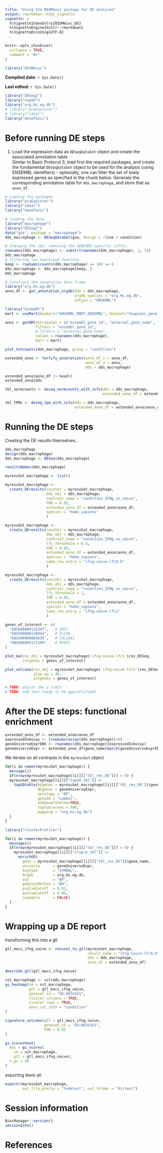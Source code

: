 ```yaml
---
title: "Using the BIUMmisc package for DE analyses"
output: rmarkdown::html_vignette
vignette: >
  %\VignetteIndexEntry{BIUMmisc_DE}
  %\VignetteEngine{knitr::rmarkdown}
  %\VignetteEncoding{UTF-8}
---
```


```r
knitr::opts_chunk$set(
  collapse = TRUE,
  comment = "#>"
)
```

```r
library("BIUMmisc")
```

**Compiled date**: `r Sys.Date()`

**Last edited**: `r Sys.Date()`

```r
library("DESeq2")
library("topGO")
library("org.Hs.eg.db")
# library("pcaExplorer")
# library("ideal")
library("GeneTonic")
```

# Before running DE steps

1.	Load the expression data as `DESeqDataSet` object and create the associated annotation table.  
    Similar to Basic Protocol 3, load first the required packages, and create the fundamental `DESeqDataSet` object to be used for the analysis (using ENSEMBL identifiers) - optionally, one can filter the set of lowly expressed genes as specified in the chunk below. Generate the corresponding annotation table for `dds_macrophage`, and store that as `anno_df`.

```r
# Loading the packages
library("pcaExplorer")
library("ideal")
library("GeneTonic")

# Loading the data
library("macrophage")
library("DESeq2")
data("gse", package = "macrophage")
dds_macrophage <- DESeqDataSet(gse, design = ~line + condition)

# Changing the ids, removing the GENCODE-specific suffix
rownames(dds_macrophage) <- substr(rownames(dds_macrophage), 1, 15)
dds_macrophage
# Filtering low expressed features
keep <- rowSums(counts(dds_macrophage) >= 10) >= 6 
dds_macrophage <- dds_macrophage[keep, ]
dds_macrophage
```


```r
# Construct the annotation data frame
library("org.Hs.eg.db")
anno_df <- get_annotation_orgdb(dds = dds_macrophage,
                                orgdb_species = "org.Hs.eg.db",
                                idtype = "ENSEMBL")
```

```r
library("biomaRt")
mart <- useMart(biomart="ENSEMBL_MART_ENSEMBL", dataset="hsapiens_gene_ensembl")

anns <- getBM(attributes = c("ensembl_gene_id", "external_gene_name", "description"), 
              filters = "ensembl_gene_id",
              # filters = "external_gene_name",
              values = rownames(dds_macrophage), 
              mart = mart)
```


```r
plot_totcounts(dds_macrophage, group = "condition")
```

```r
extended_anno <- fortify_annotations(anno_df_1 = anno_df,
                                     anno_df_2 = anns,
                                     dds = dds_macrophage)

extended_anno$anno_df |> head()
extended_anno$dds

```


```r
tbl_normcounts <- deseq_normcounts_with_info(dds = dds_macrophage,
                                             extended_anno_df = extended_anno$anno_df)

tbl_TPMs <- deseq_tpm_with_info(dds = dds_macrophage,
                                extended_anno_df = extended_anno$anno_df)
```

# Running the DE steps

Creating the DE results themselves...


```r
dds_macrophage
design(dds_macrophage)
dds_macrophage <- DESeq(dds_macrophage)

resultsNames(dds_macrophage)

myresuSet_macrophage <- list()

myresuSet_macrophage <- 
  create_DEresults(resuSet = myresuSet_macrophage,
                   dds_obj = dds_macrophage,
                   contrast_name = "condition_IFNg_vs_naive", 
                   FDR = 0.05,
                   extended_anno_df = extended_anno$anno_df,
                   species = "Homo_sapiens"
                   )

myresuSet_macrophage <- 
  create_DEresults(resuSet = myresuSet_macrophage,
                   dds_obj = dds_macrophage,
                   contrast_name = "condition_IFNg_vs_naive", 
                   lfc_threshold = 0.6,
                   FDR = 0.05,
                   extended_anno_df = extended_anno$anno_df,
                   species = "Homo_sapiens",
                   name_res_entry = "ifng-naive-lfc0.6"
                   )

myresuSet_macrophage <- 
  create_DEresults(resuSet = myresuSet_macrophage,
                   dds_obj = dds_macrophage,
                   contrast_name = "condition_IFNg_vs_naive", 
                   lfc_threshold = 1,
                   FDR = 0.05,
                   extended_anno_df = extended_anno$anno_df,
                   species = "Homo_sapiens",
                   name_res_entry = "ifng-naive-lfc1"
                   )
```

```r
genes_of_interest <- c(
  "ENSG00000125347",   # IRF1
  "ENSG00000110944",   # IL23A
  "ENSG00000084636",   # COL16A1
  "ENSG00000172399"    # MYOZ2
)

plot_ma(res_obj = myresuSet_macrophage$`ifng-naive-lfc1`$res_DESeq, 
        intgenes = genes_of_interest)

plot_volcano(res_obj = myresuSet_macrophage$`ifng-naive-lfc1`$res_DESeq,
             ylim_up = 40,
             intgenes = genes_of_interest)

# TODO: adjust the y limit
# TODO: add text ready to be ggplotlified?
```

# After the DE steps: functional enrichment

```r
extended_anno_df <- extended_anno$anno_df
expressedInAssay <- (rowSums(assay(dds_macrophage))>0)
geneUniverseExprENS <- rownames(dds_macrophage)[expressedInAssay]
geneUniverseExpr <- extended_anno_df$gene_name[match(geneUniverseExprENS, extended_anno_df$gene_id)]
```

We iterate on all contrasts in the `myresuSet` object

```r
for(i in names(myresuSet_macrophage)) {
  message(i)
  if(nrow(myresuSet_macrophage[[i]][["tbl_res_DE"]]) > 0) {
  myresuSet_macrophage[[i]][["topGO_tbl"]] <- 
    topGOtable(DEgenes = myresuSet_macrophage[[i]][["tbl_res_DE"]]$gene_name, 
               BGgenes = geneUniverseExpr, 
               ontology = "BP",
               geneID = "symbol",
               addGeneToTerms=TRUE, 
               topTablerows = 500,
               mapping = "org.Hs.eg.db")
  }
}

```


```r
library("clusterProfiler")
```

```r
for(i in names(myresuSet_macrophage)) {
  message(i)
  if(nrow(myresuSet_macrophage[[i]][["tbl_res_DE"]]) > 0) {
    myresuSet_macrophage[[i]][["clupro_tbl"]] <- 
      enrichGO(
        gene = myresuSet_macrophage[[i]][["tbl_res_DE"]]$gene_name,
        universe      = geneUniverseExpr,
        keyType       = "SYMBOL",
        OrgDb         = org.Hs.eg.db,
        ont           = "BP",
        pAdjustMethod = "BH",
        pvalueCutoff  = 0.01,
        qvalueCutoff  = 0.05,
        readable      = FALSE)
  }
}

```

# Wrapping up a DE report

transforming this into a gtl


```r
gtl_macs_ifng_naive <- resuset_to_gtl(myresuSet_macrophage, 
                                      result_name = "ifng-naive-lfc0.6",
                                      dds = dds_macrophage,
                                      anno_df = extended_anno_df)

describe_gtl(gtl_macs_ifng_naive)

vst_macrophage <- vst(dds_macrophage)
gs_heatmap(se = vst_macrophage,
           gtl = gtl_macs_ifng_naive,
           geneset_id = "GO:0034341",
           cluster_columns = TRUE,
           cluster_rows = TRUE,
           anno_col_info = "condition"
)

signature_volcano(gtl = gtl_macs_ifng_naive,
                  geneset_id = "GO:0034341",
                  FDR = 0.05
)

gs_scoresheat(
  mat = gs_scores(
    se = vst_macrophage,
    gtl = gtl_macs_ifng_naive),
  n_gs = 30
)
```


exporting them all

```r
exportr(myresuSet_macrophage,
        out_file_prefix = "fedetest", out_folder = "dirtest")
```



# Session information {-}

```r
BiocManager::version()
sessionInfo()
```

# References {-}


